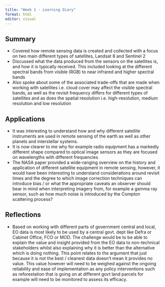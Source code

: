 ```yaml
---
title: "Week 1 - Learning Diary"
format: html
editor: visual
---
```


## Summary

-   Covered how remote sensing data is created and collected with a focus on two main different types of satellites, Landsat 8 and Sentinel 2
-   Discussed what the data produced from the sensors on the satellites is, and how it is typically received. This included looking at the different spectral bands from visible (RGB) to near infrared and higher spectral bands
-   Also spoke about some of the associated trade-offs that are made when working with satellites i.e. cloud cover may affect the visible spectral bands, as well as the revisit frequency differs for different types of satellites and as does the spatial resolution i.e. high-resolution, medium resolution and low resolution

## Applications

-   It was interesting to understand how and why different satellite instruments are used in remote sensing of the earth as well as other planets and interstellar systems.
-   It is now clearer to me why for example radio equipment has a markedly different shape compared to optical image sensors as they are focused on wavelengths with different frequencies
-   The NASA paper provided a wide-ranging overview on the history and application of different satellite equipment in remote sensing, however, it would have been interesting to understand considerations around revisit times and the degree to which image correction techniques can introduce bias / or what the appropriate caveats an observer should bear in mind when interpreting imagery from, for example a gamma ray sensor, such as how much noise is introduced by the Compton scattering process?

## Reflections

-   Based on working with different parts of government central and local, EO data is most likely to be used by a central govt. dept like Defra or Cabinet Office, FCO or MOD. The challenge would be to be able to explain the value and insight provided from the EO data to non-technical stakeholders whilst also explaining why it is better than the alternative which is doing nothing. This point relates to the argument that just because it is not the best / cleanest data doesn’t mean it provides no value. This value however will need to be weighed against the ongoing reliability and ease of implementation as any policy interventions such as reforestation that is going on at different govt land parcels for example will need to be monitored to assess its efficacy.
